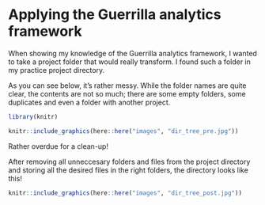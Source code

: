 # Applying the Guerrilla analytics framework

When showing my knowledge of the Guerrilla analytics framework, I wanted to take a project folder that would really transform. I found such a folder in my practice project directory.

As you can see below, it's rather messy. While the folder names are quite clear, the contents are not so much; there are some empty folders, some duplicates and even a folder with another project.

```r
library(knitr)
```

```r
knitr::include_graphics(here::here("images", "dir_tree_pre.jpg"))
```

Rather overdue for a clean-up!

After removing all unneccesary folders and files from the project directory and storing all the desired files in the right folders, the directory looks like this!

```r
knitr::include_graphics(here::here("images", "dir_tree_post.jpg"))
```